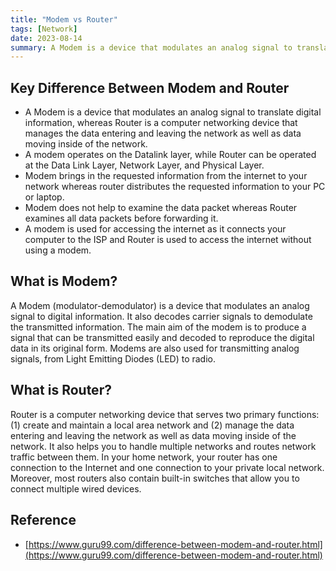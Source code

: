```yaml
---
title: "Modem vs Router"
tags: [Network]
date: 2023-08-14
summary: A Modem is a device that modulates an analog signal to translate digital information, whereas Router is a computer networking device that manages the data entering and leaving the network as well as data moving inside of the network.
---
```


## Key Difference Between Modem and Router

- A Modem is a device that modulates an analog signal to translate digital information, whereas Router is a computer networking device that manages the data entering and leaving the network as well as data moving inside of the network.
- A modem operates on the Datalink layer, while Router can be operated at the Data Link Layer, Network Layer, and Physical Layer.
- Modem brings in the requested information from the internet to your network whereas router distributes the requested information to your PC or laptop.
- Modem does not help to examine the data packet whereas Router examines all data packets before forwarding it.
- A modem is used for accessing the internet as it connects your computer to
  the ISP and Router is used to access the internet without using a modem.

## What is Modem?

A Modem (modulator-demodulator) is a device that modulates an analog signal to
digital information. It also decodes carrier signals to demodulate the
transmitted information. The main aim of the modem is to produce a signal that
can be transmitted easily and decoded to reproduce the digital data in its
original form. Modems are also used for transmitting analog signals, from
Light Emitting Diodes (LED) to radio.

## What is Router?

Router is a computer networking device that serves two primary functions: (1)
create and maintain a local area network and (2) manage the data entering and
leaving the network as well as data moving inside of the network. It also
helps you to handle multiple networks and routes network traffic between them.
In your home network, your router has one connection to the Internet and one
connection to your private local network. Moreover, most routers also contain
built-in switches that allow you to connect multiple wired devices.

## Reference

- [https://www.guru99.com/difference-between-modem-and-router.html](https://www.guru99.com/difference-between-modem-and-router.html)